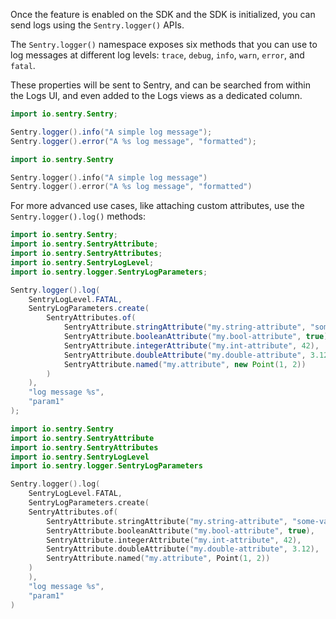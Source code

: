Once the feature is enabled on the SDK and the SDK is initialized, you can send logs using the `Sentry.logger()` APIs.

The `Sentry.logger()` namespace exposes six methods that you can use to log messages at different log levels: `trace`, `debug`, `info`, `warn`, `error`, and `fatal`.

These properties will be sent to Sentry, and can be searched from within the Logs UI, and even added to the Logs views as a dedicated column.

```java {tabTitle: Java}
import io.sentry.Sentry;

Sentry.logger().info("A simple log message");
Sentry.logger().error("A %s log message", "formatted");
```

```kotlin {tabTitle: Kotlin}
import io.sentry.Sentry

Sentry.logger().info("A simple log message")
Sentry.logger().error("A %s log message", "formatted")
```

For more advanced use cases, like attaching custom attributes, use the `Sentry.logger().log()` methods:

```java {tabTitle: Java}
import io.sentry.Sentry;
import io.sentry.SentryAttribute;
import io.sentry.SentryAttributes;
import io.sentry.SentryLogLevel;
import io.sentry.logger.SentryLogParameters;

Sentry.logger().log(
    SentryLogLevel.FATAL,
    SentryLogParameters.create(
        SentryAttributes.of(
            SentryAttribute.stringAttribute("my.string-attribute", "some-value"),
            SentryAttribute.booleanAttribute("my.bool-attribute", true),
            SentryAttribute.integerAttribute("my.int-attribute", 42),
            SentryAttribute.doubleAttribute("my.double-attribute", 3.12),
            SentryAttribute.named("my.attribute", new Point(1, 2))
        )
    ),
    "log message %s",
    "param1"
);
```

```kotlin {tabTitle: Kotlin}
import io.sentry.Sentry
import io.sentry.SentryAttribute
import io.sentry.SentryAttributes
import io.sentry.SentryLogLevel
import io.sentry.logger.SentryLogParameters

Sentry.logger().log(
    SentryLogLevel.FATAL,
    SentryLogParameters.create(
    SentryAttributes.of(
        SentryAttribute.stringAttribute("my.string-attribute", "some-value"),
        SentryAttribute.booleanAttribute("my.bool-attribute", true),
        SentryAttribute.integerAttribute("my.int-attribute", 42),
        SentryAttribute.doubleAttribute("my.double-attribute", 3.12),
        SentryAttribute.named("my.attribute", Point(1, 2))
    )
    ),
    "log message %s",
    "param1"
)
```